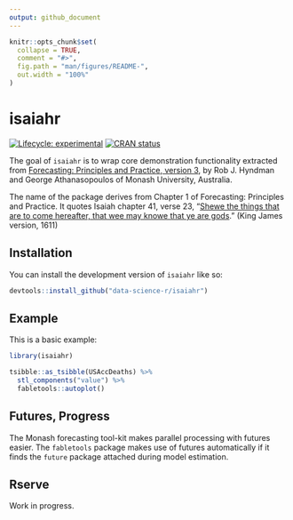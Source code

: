 ```yaml
---
output: github_document
---
```


<!-- README.md is generated from README.Rmd. Please edit that file -->

```r
knitr::opts_chunk$set(
  collapse = TRUE,
  comment = "#>",
  fig.path = "man/figures/README-",
  out.width = "100%"
)
```

# isaiahr

<!-- badges: start -->
[![Lifecycle: experimental](https://img.shields.io/badge/lifecycle-experimental-orange.svg)](https://lifecycle.r-lib.org/articles/stages.html#experimental)
[![CRAN status](https://www.r-pkg.org/badges/version/isaiahr)](https://CRAN.R-project.org/package=isaiahr)
<!-- badges: end -->

The goal of `isaiahr` is to wrap core demonstration functionality extracted from [Forecasting: Principles and Practice, version 3][fpp3], by Rob J. Hyndman and George Athanasopoulos of Monash University, Australia.

[fpp3]:https://otexts.com/fpp3/

The name of the package derives from Chapter 1 of Forecasting: Principles and Practice. It quotes Isaiah chapter 41, verse 23, "[Shewe the things that are to come hereafter, that wee may knowe that ye are gods][isaiah-41-23]." (King James version, 1611)

[isaiah-41-23]:https://www.kingjamesbibleonline.org/1611_Isaiah-Chapter-41/#23

## Installation

You can install the development version of `isaiahr` like so:

```r
devtools::install_github("data-science-r/isaiahr")
```

## Example

This is a basic example:

```r
library(isaiahr)

tsibble::as_tsibble(USAccDeaths) %>%
  stl_components("value") %>%
  fabletools::autoplot()
```

## Futures, Progress

The Monash forecasting tool-kit makes parallel processing with futures easier. The `fabletools` package makes use of futures automatically if it finds the `future` package attached during model estimation.

## Rserve

Work in progress.
